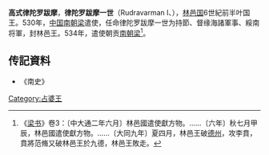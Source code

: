 '''高式律陀罗跋摩'''，'''律陀罗跋摩一世'''（Rudravarman I、{{bd|？||？}}），[[林邑国|林邑国]]6世紀前半叶国王。530年，[[中国|中国]][[南朝梁|南朝梁]]遣使，任命律陀罗跋摩一世为持節、督缘海諸軍事、綏南将軍，封林邑王。534年，遣使朝贡[[南朝梁|南朝梁]]<ref>《[[梁书|梁书]]》卷3：〔中大通二年六月〕林邑國遣使獻方物。……〔六年〕秋七月甲辰，林邑國遣使獻方物。……〔大同九年〕夏四月，林邑王破[[德州|德州]]，攻李賁，賁將范脩又破林邑王於九德，林邑王敗走。</ref>。

==传記資料==
*《南史》
{{start box}}
{{s-before|[[范弼毳跋摩|范弼毳跋摩]]}}
{{s-title|[[占城|占城]]第四王朝第1代王|6世紀前半叶}}
{{s-after|[[范梵志|范梵志]]}}
{{end box}}
{{占婆君主}}

[[Category:占婆王|Category:占婆王]]